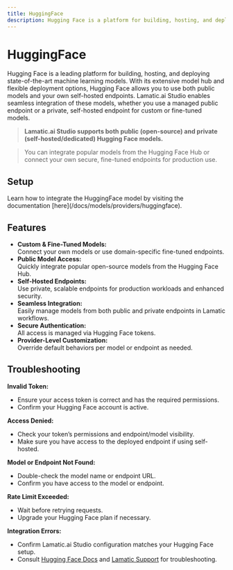 ---
title: HuggingFace
description: Hugging Face is a platform for building, hosting, and deploying machine learning models. This guide explains how to connect both public and self-hosted HuggingFace models with Lamatic.ai Studio.
---

[Hugging Face Hub]: https://huggingface.co/
[Hugging Face Access Tokens]: https://huggingface.co/settings/tokens
[Hugging Face Inference Endpoints]: https://huggingface.co/inference-endpoints
[Hugging Face Docs]: https://huggingface.co/docs
[Lamatic.ai Studio]: https://studio.lamatic.ai
[Lamatic Support]: https://help.lamatic.ai/en/
[Custom Model Integration]: https://lamatic.ai/docs/models/custom-model-integration


# HuggingFace

<IntegrationOverviw slug="huggingface" type="models" />


Hugging Face is a leading platform for building, hosting, and deploying state-of-the-art machine learning models. With its extensive model hub and flexible deployment options, Hugging Face allows you to use both public models and your own self-hosted endpoints. Lamatic.ai Studio enables seamless integration of these models, whether you use a managed public endpoint or a private, self-hosted endpoint for custom or fine-tuned models.
> **Lamatic.ai Studio supports both public (open-source) and private (self-hosted/dedicated) Hugging Face models.**  

> You can integrate popular models from the Hugging Face Hub or connect your own secure, fine-tuned endpoints for production use.



## Setup
<Callout type="info">
Learn how to integrate the HuggingFace model by visiting the documentation [here](/docs/models/providers/huggingface).
</Callout>

## Features

- **Custom & Fine-Tuned Models:**  
  Connect your own models or use domain-specific fine-tuned endpoints.
- **Public Model Access:**  
  Quickly integrate popular open-source models from the Hugging Face Hub.
- **Self-Hosted Endpoints:**  
  Use private, scalable endpoints for production workloads and enhanced security.
- **Seamless Integration:**  
  Easily manage models from both public and private endpoints in Lamatic workflows.
- **Secure Authentication:**  
  All access is managed via Hugging Face tokens.
- **Provider-Level Customization:**  
  Override default behaviors per model or endpoint as needed.

## Troubleshooting

**Invalid Token:**  
- Ensure your access token is correct and has the required permissions.
- Confirm your Hugging Face account is active.

**Access Denied:**  
- Check your token’s permissions and endpoint/model visibility.
- Make sure you have access to the deployed endpoint if using self-hosted.

**Model or Endpoint Not Found:**  
- Double-check the model name or endpoint URL.
- Confirm you have access to the model or endpoint.

**Rate Limit Exceeded:**  
- Wait before retrying requests.
- Upgrade your Hugging Face plan if necessary.

**Integration Errors:**  
- Confirm Lamatic.ai Studio configuration matches your Hugging Face setup.
- Consult [Hugging Face Docs] and [Lamatic Support] for troubleshooting.

